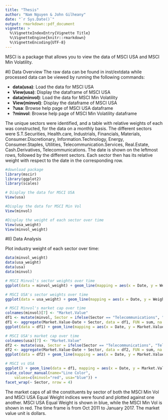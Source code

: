 ```yaml
---
title: "Thesis"
author: "Nam Nguyen & John Gilheany"
date: "`r Sys.Date()`"
output: rmarkdown::pdf_document
vignette: >
  %\VignetteIndexEntry{Vignette Title}
  %\VignetteEngine{knitr::rmarkdown}
  %\VignetteEncoding{UTF-8}
---
```


MSCI is a package that allows you to view the data of MSCI USA and MSCI Min Volatility.

#I) Data Overview
The raw data can be found in inst/extdata while processed data can be viewed by running the following commands:

 * __data(usa)__: Load the data for MSCI USA
 * __View(usa)__: Display the dataframe of MSCI USA
 * __data(minvol)__: Load the data for MSCI Min Volatility
 * __View(minvol)__: Display the dataframe of MSCI USA
 * __?usa__: Browse help page of MSCI USA dataframe
 * __?minvol__: Browse help page of MSCI Min Volatility dataframe

The unique sectors were identified, and a table with relative weights of each was constructed, for the data on a monthly basis. The different sectors were S.T.Securities, Health.care, Industrials, Financials, Materials, Consumer.Discretionary, Information.Technology, Energy, Consumer.Staples, Utilities, Telecommunication.Services, Real.Estate, Cash.Derivatives, Telecommunications. The date is shown on the leftmost rows, followed by the different sectors. Each sector then has its relative weight with respect to the date in the corresponding row.

```r
#download package
library(mscir)
library(ggplot2)
library(scales)

# Display the data for MSCI USA
View(usa) 

#Display the data for MSCI Min Vol
View(minvol) 

#Display the weight of each sector over time
View(usa_weight)
View(minvol_weight)
```

#II) Data Analysis

Plot industry weight of each sector over time:

```r
data(minvol_weight)
data(usa_weight)
data(usa)
data(minvol)

# MSCI Minvol's sector weights over time
ggplot(data = minvol_weight) + geom_line(mapping = aes(x = Date, y = Weight)) + scale_x_date(labels = date_format("%m-%Y"), date_breaks = "3 years") +  facet_wrap(~ Sector, nrow = 4)

# MSCI USA's sector weights over time
ggplot(data = usa_weight) + geom_line(mapping = aes(x = Date, y = Weight)) + scale_x_date(labels = date_format("%m-%Y"), date_breaks = "3 years") +  facet_wrap(~ Sector, nrow = 4)

# MSCI Minvol's market cap over time
colnames(minvol)[7] <- "Market.Value"
df1 <- mutate(minvol, Sector = ifelse(Sector == "Telecommunications", "Telecommunication Services", Sector))
df1 <- aggregate(Market.Value~Date + Sector, data = df1, FUN = sum, na.action = na.omit)
ggplot(data = df1) + geom_line(mapping = aes(x = Date, y = Market.Value)) + scale_x_date(labels = date_format("%m-%Y"), date_breaks = "3 years") +  facet_wrap(~ Sector, nrow = 4)

# MSCI USA's market cap over time
colnames(usa)[7] <- "Market.Value"
df2 <- mutate(usa, Sector = ifelse(Sector == "Telecommunications", "Telecommunication Services", Sector))
df2 <- aggregate(Market.Value~Date + Sector, data = df2, FUN = sum, na.action = na.omit)
ggplot(data = df2) + geom_line(mapping = aes(x = Date, y = Market.Value)) + scale_x_date(labels = date_format("%m-%Y"), date_breaks = "3 years") +  facet_wrap(~ Sector, nrow = 4)

# MSCI vs USA
ggplot() + geom_line(data = df1, mapping = aes(x = Date, y = Market.Value, color = "minvol")) +  geom_line(data = df2, mapping = aes(x = Date, y = Market.Value, color = "usa")) + 
scale_colour_manual(name="Line Color",
    values=c(minvol="red", usa="blue")) +
facet_wrap(~ Sector, nrow = 4)
```
The market caps of all the constituents by sector of both the MSCI Min Vol and MSCI USA Equal Weight indices were found and plotted against one another. MSCI USA Equal Weight is shown in blue, while the MSCI Min Vol is shown in red. The time frame is from Oct 2011 to January 2017. The market value unit is dollars. 








